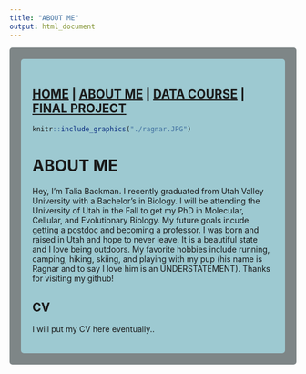 ```yaml
---
title: "ABOUT ME"
output: html_document
---
```


<style type="text/css">
.main-container {
  max-width: 1800px;
  margin-left: auto;
  margin-right: auto;
}
</style>

<style>
div.gray { background-color:#7e8687; border-radius: 5px; padding: 20px;}
</style>
<div class = "gray">



<style>
div.blue { background-color:#9dc9d1; border-radius: 5px; padding: 20px;}
</style>
<div class = "blue">

## [HOME](http://talia-backman.github.io/) | [ABOUT ME](http://talia-backman.github.io/about_me) | [DATA COURSE](http://talia-backman.github.io/data_course) | [FINAL PROJECT](http://talia-backman.github.io/final_project)

```r
knitr::include_graphics("./ragnar.JPG")
```

# **ABOUT ME**{#top}
Hey, I'm Talia Backman.  I recently graduated from Utah Valley University with a Bachelor's in Biology.  I will be attending the University of Utah in the Fall to get my PhD in Molecular, Cellular, and Evolutionary Biology.  My future goals incude getting a postdoc and becoming a professor.
I was born and raised in Utah and hope to never leave.  It is a beautiful state and I love being outdoors.  My favorite hobbies include running, camping, hiking, skiing, and playing with my pup (his name is Ragnar and to say I love him is an UNDERSTATEMENT).
Thanks for visiting my github!

## **CV**
I will put my CV here eventually..
